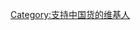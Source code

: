 {{Userbox
  |border-c = #fcd116
  |border-s = 1
  |id-c     = white
  |id-s     = 10
  |id-lh    = 0.8em
  |id-fc    = black
  |info-fc  = white
  |info-c   = #ce1126
  |info-s   = 9
  |id       = [[中国制造|<span style="color:black;">支持<br /><br />中国货</span>]]
  |info     = 这个用户认为中国品牌产品价廉物美，'''不会抵制'''。
}}
<includeonly>[[Category:支持中国货的维基人|{{PAGENAME}}]]</includeonly>
[[Category:支持中国货的维基人]]